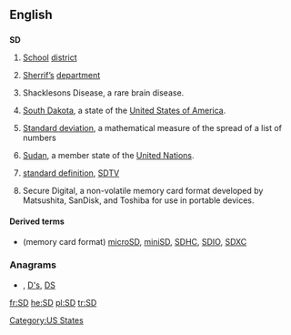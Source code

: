 {{also|s.d.|S.D.|.sd}}
==English==

==={{abbreviation}}===
'''SD'''

# [[school|School]] [[district]]
# {{police}} [[sheriff|Sherrif’s]] [[department]]
# {{medical}} Shacklesons Disease, a rare brain disease.
# {{US}} [[South Dakota]], a state of the [[United States of America]].
# {{math}} [[standard deviation|Standard deviation]], a mathematical measure of the spread of a list of numbers
# [[Sudan]], a member state of the [[United Nations]].
# {{television}} [[standard definition]], [[SDTV]]
# Secure Digital, a non-volatile memory card format developed by Matsushita, SanDisk, and Toshiba for use in portable devices.

====Derived terms====
* (memory card format) [[microSD]], [[miniSD]], [[SDHC]], [[SDIO]], [[SDXC]]

===Anagrams===
* {{alphagram|[[d's#English|d's]]}} , [[D's#English|D's]], [[DS#English|DS]]


[[Category:US States]]

[[fr:SD]]
[[he:SD]]
[[pl:SD]]
[[tr:SD]]